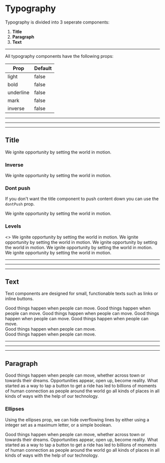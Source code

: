 
<Meta title="System|Typography" component={Typography} />

# Typography

Typography is divided into 3 seperate components:

1.  **Title**
2.  **Paragraph**
3.  **Text**

---

All typography components have the following props:

| Prop | Default |
| ----------- | ----------- |
| light | false |
| bold | false |
| underline | false |
| mark | false |
| inverse | false |

---
---
---

## Title

<Props of={Typography.Title} />

<Preview>
  <Story name="Title | Default">
    <Typography.Title>
      We ignite opportunity by setting the world in motion.
    </Typography.Title>
  </Story>
</Preview>

### Inverse

<Preview>
  <Story name="Title | Inverse">
    <div style={{ background: '#000' }}>
      <Typography.Title inverse>
        We ignite opportunity by setting the world in motion.
      </Typography.Title>
    </div>
  </Story>
</Preview>

### Dont push

If you don't want the title component to push content down you 
can use the `dontPush` prop.

<Preview>
  <Story name="Title | Dont Push">
    <Typography.Title dontPush>
      We ignite opportunity by setting the world in motion.
    </Typography.Title>
  </Story>
</Preview>

### Levels

<Preview>
  <Story name="Title | Levels">
    <>
      <Typography.Title level={1}>
        We ignite opportunity by setting the world in motion.
      </Typography.Title>
      <Typography.Title level={2}>
        We ignite opportunity by setting the world in motion.
      </Typography.Title>
      <Typography.Title level={3}>
        We ignite opportunity by setting the world in motion.
      </Typography.Title>
      <Typography.Title level={4}>
        We ignite opportunity by setting the world in motion.
      </Typography.Title>
      <Typography.Title level={5}>
        We ignite opportunity by setting the world in motion.
      </Typography.Title>
    </>
  </Story>
</Preview>

---
---
---

## Text

Text components are designed for small, functionable texts such as links or inline buttons.

<Props of={Typography.Text} />

<Preview>
  <Story name="Text | Default">
    <Typography.Text>Good things happen when people can move.</Typography.Text>
  </Story>
</Preview>

<Preview>
  <Story name="Text | Light">
    <Typography.Text light push>
      Good things happen when people can move.
    </Typography.Text>
  </Story>
</Preview>

<Preview>
  <Story name="Text | Bold">
    <Typography.Text bold push>
      Good things happen when people can move.
    </Typography.Text>
  </Story>
</Preview>

<Preview>
  <Story name="Text | Underline">
    <Typography.Text underline push>
      Good things happen when people can move.
    </Typography.Text>
  </Story>
</Preview>

<Preview>
  <Story name="Text | Mark">
    <Typography.Text mark push>
      Good things happen when people can move.
    </Typography.Text>
  </Story>
</Preview>

<Preview>
  <Story name="Text | Inverse">
    <div style={{ background: "#000" }}>
      <Typography.Text inverse push>
        Good things happen when people can move.
      </Typography.Text>
    </div>
  </Story>
</Preview>

<Preview>
  <Story name="Text | Link">
    <Typography.Text link>
      Good things happen when people can move.
    </Typography.Text>
  </Story>
</Preview>

---
---
---

## Paragraph

<Props of={Typography.Paragraph} />

<Preview>
  <Story name="Paragraph | Default">
    <Typography.Paragraph>
      Good things happen when people can move, whether across town or towards
      their dreams. Opportunities appear, open up, become reality. What started as
      a way to tap a button to get a ride has led to billions of moments of human
      connection as people around the world go all kinds of places in all kinds of
      ways with the help of our technology.
    </Typography.Paragraph>
  </Story>
</Preview>

### Ellipses

Using the ellipses prop, we can hide overflowing lines by either using a integer set as a maximum letter, or a simple boolean.

<Preview>
  <Story name="Paragraph | Ellipses">
    <Typography.Paragraph ellipses>
      Good things happen when people can move, whether across town or towards
      their dreams. Opportunities appear, open up, become reality. What started as
      a way to tap a button to get a ride has led to billions of moments of human
      connection as people around the world go all kinds of places in all kinds of
      ways with the help of our technology.
    </Typography.Paragraph>
  </Story>
</Preview>